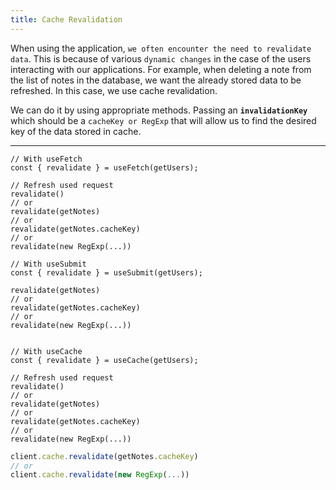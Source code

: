 ```yaml
---
title: Cache Revalidation
---
```



When using the application, `we often encounter the need to revalidate data`. This is because of various
`dynamic changes` in the case of the users interacting with our applications. For example, when deleting a note from the
list of notes in the database, we want the already stored data to be refreshed. In this case, we use cache revalidation.

We can do it by using appropriate methods. Passing an **`invalidationKey`** which should be a `cacheKey or RegExp` that
will allow us to find the desired key of the data stored in cache.

---

<Tabs>
  <TabItem value="React" label="React" default>

```tsx
// With useFetch
const { revalidate } = useFetch(getUsers);

// Refresh used request
revalidate()
// or
revalidate(getNotes)
// or
revalidate(getNotes.cacheKey)
// or
revalidate(new RegExp(...))

// With useSubmit
const { revalidate } = useSubmit(getUsers);

revalidate(getNotes)
// or
revalidate(getNotes.cacheKey)
// or
revalidate(new RegExp(...))


// With useCache
const { revalidate } = useCache(getUsers);

// Refresh used request
revalidate()
// or
revalidate(getNotes)
// or
revalidate(getNotes.cacheKey)
// or
revalidate(new RegExp(...))
```

  </TabItem>
  <TabItem value="Typescript" label="Typescript" default>

```ts
client.cache.revalidate(getNotes.cacheKey)
// or
client.cache.revalidate(new RegExp(...))
```

  </TabItem>
</Tabs>
